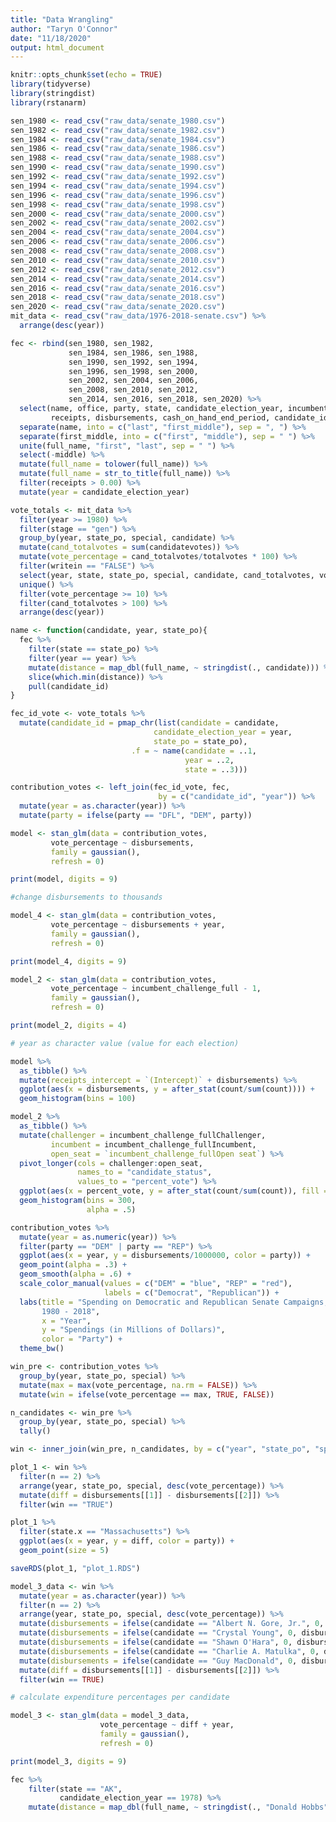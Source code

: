 ```yaml
---
title: "Data Wrangling"
author: "Taryn O'Connor"
date: "11/18/2020"
output: html_document
---
```


```r
knitr::opts_chunk$set(echo = TRUE)
library(tidyverse)
library(stringdist)
library(rstanarm)
```

```r
sen_1980 <- read_csv("raw_data/senate_1980.csv")
sen_1982 <- read_csv("raw_data/senate_1982.csv")
sen_1984 <- read_csv("raw_data/senate_1984.csv")
sen_1986 <- read_csv("raw_data/senate_1986.csv")
sen_1988 <- read_csv("raw_data/senate_1988.csv")
sen_1990 <- read_csv("raw_data/senate_1990.csv")
sen_1992 <- read_csv("raw_data/senate_1992.csv")
sen_1994 <- read_csv("raw_data/senate_1994.csv")
sen_1996 <- read_csv("raw_data/senate_1996.csv")
sen_1998 <- read_csv("raw_data/senate_1998.csv")
sen_2000 <- read_csv("raw_data/senate_2000.csv")
sen_2002 <- read_csv("raw_data/senate_2002.csv")
sen_2004 <- read_csv("raw_data/senate_2004.csv")
sen_2006 <- read_csv("raw_data/senate_2006.csv")
sen_2008 <- read_csv("raw_data/senate_2008.csv")
sen_2010 <- read_csv("raw_data/senate_2010.csv")
sen_2012 <- read_csv("raw_data/senate_2012.csv")
sen_2014 <- read_csv("raw_data/senate_2014.csv")
sen_2016 <- read_csv("raw_data/senate_2016.csv")
sen_2018 <- read_csv("raw_data/senate_2018.csv")
sen_2020 <- read_csv("raw_data/senate_2020.csv")
mit_data <- read_csv("raw_data/1976-2018-senate.csv") %>% 
  arrange(desc(year))
```


```r
fec <- rbind(sen_1980, sen_1982, 
             sen_1984, sen_1986, sen_1988, 
             sen_1990, sen_1992, sen_1994, 
             sen_1996, sen_1998, sen_2000, 
             sen_2002, sen_2004, sen_2006, 
             sen_2008, sen_2010, sen_2012, 
             sen_2014, sen_2016, sen_2018, sen_2020) %>% 
  select(name, office, party, state, candidate_election_year, incumbent_challenge_full,
         receipts, disbursements, cash_on_hand_end_period, candidate_id) %>% 
  separate(name, into = c("last", "first_middle"), sep = ", ") %>% 
  separate(first_middle, into = c("first", "middle"), sep = " ") %>% 
  unite(full_name, "first", "last", sep = " ") %>% 
  select(-middle) %>% 
  mutate(full_name = tolower(full_name)) %>% 
  mutate(full_name = str_to_title(full_name)) %>% 
  filter(receipts > 0.00) %>% 
  mutate(year = candidate_election_year)

vote_totals <- mit_data %>% 
  filter(year >= 1980) %>% 
  filter(stage == "gen") %>% 
  group_by(year, state_po, special, candidate) %>% 
  mutate(cand_totalvotes = sum(candidatevotes)) %>% 
  mutate(vote_percentage = cand_totalvotes/totalvotes * 100) %>%
  filter(writein == "FALSE") %>% 
  select(year, state, state_po, special, candidate, cand_totalvotes, vote_percentage) %>% 
  unique() %>% 
  filter(vote_percentage >= 10) %>% 
  filter(cand_totalvotes > 100) %>% 
  arrange(desc(year))

```



```r
name <- function(candidate, year, state_po){
  fec %>% 
    filter(state == state_po) %>% 
    filter(year == year) %>% 
    mutate(distance = map_dbl(full_name, ~ stringdist(., candidate))) %>% 
    slice(which.min(distance)) %>% 
    pull(candidate_id)
}
```

```r
fec_id_vote <- vote_totals %>%
  mutate(candidate_id = pmap_chr(list(candidate = candidate, 
                                candidate_election_year = year, 
                                state_po = state_po),
                           .f = ~ name(candidate = ..1, 
                                       year = ..2, 
                                       state = ..3)))
```


```r
contribution_votes <- left_join(fec_id_vote, fec, 
                                 by = c("candidate_id", "year")) %>% 
  mutate(year = as.character(year)) %>% 
  mutate(party = ifelse(party == "DFL", "DEM", party))
```


```r
model <- stan_glm(data = contribution_votes,
         vote_percentage ~ disbursements,
         family = gaussian(),
         refresh = 0)

print(model, digits = 9)

#change disbursements to thousands

model_4 <- stan_glm(data = contribution_votes,
         vote_percentage ~ disbursements + year,
         family = gaussian(),
         refresh = 0)

print(model_4, digits = 9)

model_2 <- stan_glm(data = contribution_votes,
         vote_percentage ~ incumbent_challenge_full - 1,
         family = gaussian(),
         refresh = 0)

print(model_2, digits = 4)

# year as character value (value for each election)
```

```r
model %>% 
  as_tibble() %>% 
  mutate(receipts_intercept = `(Intercept)` + disbursements) %>% 
  ggplot(aes(x = disbursements, y = after_stat(count/sum(count)))) +
  geom_histogram(bins = 100)

model_2 %>% 
  as_tibble() %>% 
  mutate(challenger = incumbent_challenge_fullChallenger,
         incumbent = incumbent_challenge_fullIncumbent,
         open_seat = `incumbent_challenge_fullOpen seat`) %>% 
  pivot_longer(cols = challenger:open_seat,
               names_to = "candidate_status",
               values_to = "percent_vote") %>% 
  ggplot(aes(x = percent_vote, y = after_stat(count/sum(count)), fill = candidate_status)) +
  geom_histogram(bins = 300,
                 alpha = .5)
```



```r
contribution_votes %>% 
  mutate(year = as.numeric(year)) %>% 
  filter(party == "DEM" | party == "REP") %>% 
  ggplot(aes(x = year, y = disbursements/1000000, color = party)) + 
  geom_point(alpha = .3) +
  geom_smooth(alpha = .6) +
  scale_color_manual(values = c("DEM" = "blue", "REP" = "red"), 
                     labels = c("Democrat", "Republican")) +
  labs(title = "Spending on Democratic and Republican Senate Campaigns,
       1980 - 2018",
       x = "Year",
       y = "Spendings (in Millions of Dollars)",
       color = "Party") +
  theme_bw()
```

```r
win_pre <- contribution_votes %>% 
  group_by(year, state_po, special) %>% 
  mutate(max = max(vote_percentage, na.rm = FALSE)) %>% 
  mutate(win = ifelse(vote_percentage == max, TRUE, FALSE)) 

n_candidates <- win_pre %>% 
  group_by(year, state_po, special) %>% 
  tally()

win <- inner_join(win_pre, n_candidates, by = c("year", "state_po", "special"))

plot_1 <- win %>% 
  filter(n == 2) %>% 
  arrange(year, state_po, special, desc(vote_percentage)) %>% 
  mutate(diff = disbursements[[1]] - disbursements[[2]]) %>% 
  filter(win == "TRUE")

plot_1 %>% 
  filter(state.x == "Massachusetts") %>% 
  ggplot(aes(x = year, y = diff, color = party)) +
  geom_point(size = 5) 

saveRDS(plot_1, "plot_1.RDS")
```


```r
model_3_data <- win %>% 
  mutate(year = as.character(year)) %>% 
  filter(n == 2) %>% 
  arrange(year, state_po, special, desc(vote_percentage)) %>% 
  mutate(disbursements = ifelse(candidate == "Albert N. Gore, Jr.", 0, disbursements)) %>%
  mutate(disbursements = ifelse(candidate == "Crystal Young", 0, disbursements)) %>%
  mutate(disbursements = ifelse(candidate == "Shawn O'Hara", 0, disbursements)) %>%
  mutate(disbursements = ifelse(candidate == "Charlie A. Matulka", 0, disbursements)) %>%
  mutate(disbursements = ifelse(candidate == "Guy MacDonald", 0, disbursements)) %>%
  mutate(diff = disbursements[[1]] - disbursements[[2]]) %>% 
  filter(win == TRUE)

# calculate expenditure percentages per candidate

model_3 <- stan_glm(data = model_3_data,
                    vote_percentage ~ diff + year,
                    family = gaussian(),
                    refresh = 0)

print(model_3, digits = 9)

```



```r
fec %>% 
    filter(state == "AK",
           candidate_election_year == 1978) %>% 
    mutate(distance = map_dbl(full_name, ~ stringdist(., "Donald Hobbs")))
```

